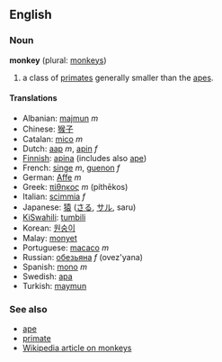 ==English==
===Noun===
'''monkey''' (plural: [[monkeys]])

#a class of [[primate]]s generally smaller than the [[ape]]s.

====Translations====
*Albanian: [[majmun]] ''m''
*Chinese: [[猴子]]
*Catalan: [[mico]] ''m''
*Dutch: [[aap]] ''m'', [[apin]] ''f''
*[[Finnish]]: [[apina]] (includes also [[ape]])
*French: [[singe]] ''m'', [[guenon]] ''f''
*German: [[Affe]] ''m''
*Greek: [[πίθηκος]] ''m'' (píthēkos)
*Italian: [[scimmia]] ''f''
*Japanese: [[猿]] ([[さる]], [[サル]], saru)
*[[KiSwahili]]: [[tumbili]]
*Korean: [[원숭이]]
*Malay: [[monyet]]
*Portuguese: [[macaco]] ''m''
*Russian: [[обезьяна]] ''f'' (ovez'yana)
*Spanish: [[mono]] ''m''
*Swedish: [[apa]]
*Turkish: [[maymun]]

===See also===
*[[ape]]
*[[primate]]
*[[w:Monkey|Wikipedia article on monkeys]]